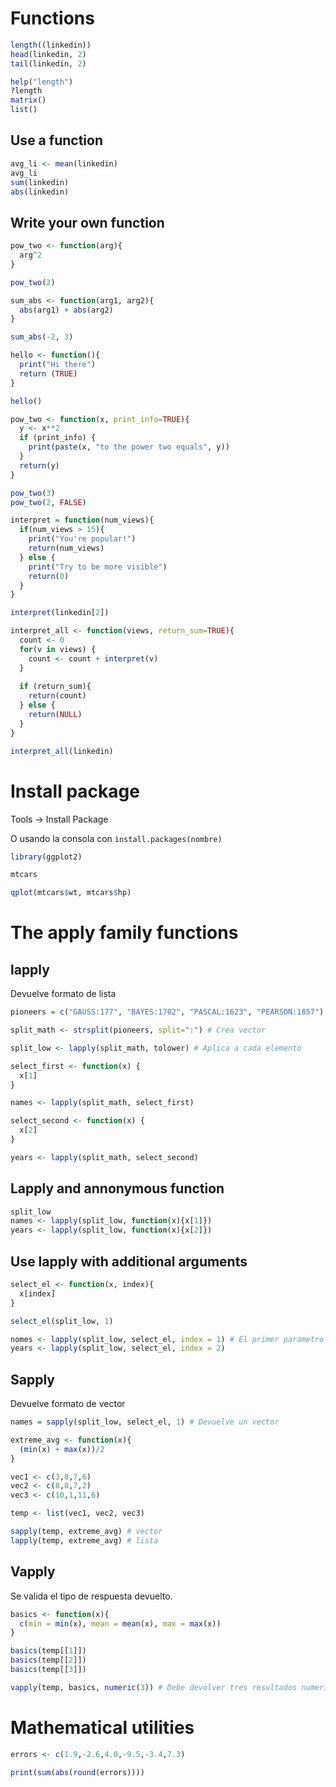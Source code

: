 # Functions

```r
length((linkedin))
head(linkedin, 2)
tail(linkedin, 2)

help("length")
?length
matrix()
list()
```

## Use a function

```r
avg_li <- mean(linkedin)
avg_li
sum(linkedin)
abs(linkedin)
```

## Write your own function

```r
pow_two <- function(arg){
  arg^2
}

pow_two(2)

sum_abs <- function(arg1, arg2){
  abs(arg1) + abs(arg2)
}

sum_abs(-2, 3)

hello <- function(){
  print("Hi there")
  return (TRUE)
}

hello()

pow_two <- function(x, print_info=TRUE){
  y <- x**2
  if (print_info) {
    print(paste(x, "to the power two equals", y))
  }
  return(y)
}

pow_two(3)
pow_two(2, FALSE)

interpret = function(num_views){
  if(num_views > 15){
    print("You're popular!")
    return(num_views)
  } else {
    print("Try to be more visible")
    return(0)
  }
}

interpret(linkedin[2])

interpret_all <- function(views, return_sum=TRUE){
  count <- 0
  for(v in views) {
    count <- count + interpret(v)
  }
  
  if (return_sum){
    return(count)
  } else {
    return(NULL)
  }
}

interpret_all(linkedin)
```

# Install package

Tools -\> Install Package

O usando la consola con `ìnstall.packages(nombre)`

```r
library(ggplot2)

mtcars

qplot(mtcars$wt, mtcars$hp)
```

# The apply family functions

## lapply

Devuelve formato de lista

```r
pioneers = c("GAUSS:177", "BAYES:1702", "PASCAL:1623", "PEARSON:1857")

split_math <- strsplit(pioneers, split=":") # Crea vector

split_low <- lapply(split_math, tolower) # Aplica a cada elemento

select_first <- function(x) {
  x[1]
}

names <- lapply(split_math, select_first)

select_second <- function(x) {
  x[2]
}

years <- lapply(split_math, select_second)
```

## Lapply and annonymous function

```r
split_low
names <- lapply(split_low, function(x){x[1]})
years <- lapply(split_low, function(x){x[2]})
```

## Use lapply with additional arguments

```r
select_el <- function(x, index){
  x[index]
}

select_el(split_low, 1)

nomes <- lapply(split_low, select_el, index = 1) # El primer parametro de la función select_el, es enviado automaticamente.
years <- lapply(split_low, select_el, index = 2)
```

## Sapply

Devuelve formato de vector

```r
names = sapply(split_low, select_el, 1) # Devuelve un vector

extreme_avg <- function(x){
  (min(x) + max(x))/2
}

vec1 <- c(3,8,7,6)
vec2 <- c(8,8,7,2)
vec3 <- c(10,1,11,6)

temp <- list(vec1, vec2, vec3)

sapply(temp, extreme_avg) # vector
lapply(temp, extreme_avg) # lista
```

## Vapply

Se valida el tipo de respuesta devuelto.

```r
basics <- function(x){
  c(min = min(x), mean = mean(x), max = max(x))
}

basics(temp[[1]])
basics(temp[[2]])
basics(temp[[3]])

vapply(temp, basics, numeric(3)) # Debe devolver tres resultados numericos
```

# Mathematical utilities

```r
errors <- c(1.9,-2.6,4.0,-9.5,-3.4,7.3)

print(sum(abs(round(errors))))
```
